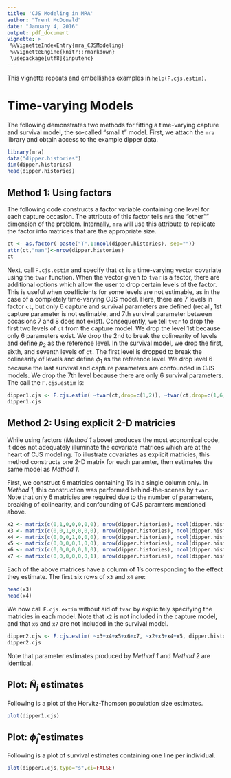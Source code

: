 ---
title: 'CJS Modeling in MRA'
author: "Trent McDonald"
date: "January 4, 2016"
output: pdf_document
vignette: >
 %\VignetteIndexEntry{mra_CJSModeling}
 %\VignetteEngine{knitr::rmarkdown}
 \usepackage[utf8]{inputenc}
---

This vignette repeats and embellishes examples in `help(F.cjs.estim)`. 

# Time-varying Models

The following demonstrates two methods for fitting a time-varying capture and survival model, the so-called "small t" model.  First, we attach the `mra` library and obtain access to the example dipper data. 

```{r}
library(mra)
data("dipper.histories")
dim(dipper.histories)
head(dipper.histories)
```

## Method 1: Using factors
The following code constructs a factor variable containing one level for each capture occasion.  The attribute of this factor tells `mra` the "other"" dimension of the problem.  Internally, `mra` will use this attribute to replicate the factor into matrices that are the appropriate size. 

```{r}
ct <- as.factor( paste("T",1:ncol(dipper.histories), sep=""))
attr(ct,"nan")<-nrow(dipper.histories)
ct
```

Next, call `F.cjs.estim` and specify that `ct` is a time-varying vector covariate using the `tvar` function.  When the vector given to `tvar` is a factor, there are additional options which allow the user to drop certain levels of the factor.  This is useful when coefficients for some levels are not estimable, as in the case of a completely time-varying CJS model.  Here, there are 7 levels in factor `ct`, but only 6 capture and survival parameters are defined (recall, 1st capture parameter is not estimable, and 7th survival parameter between occasions 7 and 8 does not exist). Consequently, we tell `tvar` to drop the first two levels of `ct` from the capture model.  We drop the level 1st because only 6 parameters exist.  We drop the 2nd to break the colinearity of levels and define $p_2$ as the reference level. In the survival model, we drop the first, sixth, and seventh levels of `ct`.  The first level is dropped to break the colinearity of levels and define $\phi_1$ as the reference level.  We drop level 6 because the last survival and capture parameters are confounded in CJS models.  We drop the 7th level because there are only 6 survival parameters.  The call the `F.cjs.estim` is:

```{r}
dipper1.cjs <- F.cjs.estim( ~tvar(ct,drop=c(1,2)), ~tvar(ct,drop=c(1,6,7)), dipper.histories )
dipper1.cjs
```


## Method 2: Using explicit 2-D matricies

While using factors (*Method 1* above) produces the most economical code, it does not adequately illuminate the covariate matrices which are at the heart of CJS modeling.  To illustrate covariates as explicit matricies, this method constructs one 2-D matrix for each paramter, then estimates the same model as *Method 1*. 

First, we construct 6 matricies containing 1's in a single column only.  In *Method 1*, this construction was performed behind-the-scenes by `tvar`. Note that only 6 matricies are required due to the number of parameters, breaking of colinearity, and confounding of CJS paramters mentioned above. 

```{r}
x2 <- matrix(c(0,1,0,0,0,0,0), nrow(dipper.histories), ncol(dipper.histories), byrow=TRUE)
x3 <- matrix(c(0,0,1,0,0,0,0), nrow(dipper.histories), ncol(dipper.histories), byrow=TRUE)
x4 <- matrix(c(0,0,0,1,0,0,0), nrow(dipper.histories), ncol(dipper.histories), byrow=TRUE)
x5 <- matrix(c(0,0,0,0,1,0,0), nrow(dipper.histories), ncol(dipper.histories), byrow=TRUE)
x6 <- matrix(c(0,0,0,0,0,1,0), nrow(dipper.histories), ncol(dipper.histories), byrow=TRUE)
x7 <- matrix(c(0,0,0,0,0,0,1), nrow(dipper.histories), ncol(dipper.histories), byrow=TRUE)
```

Each of the above matrices have a column of 1's corresponding to the effect they estimate. The first six rows of `x3` and `x4` are:

```{r}
head(x3)
head(x4)
```

We now call `F.cjs.extim` without aid of `tvar` by explicitely specifying the matricies in each model.  Note that `x2` is not included in the capture model, and that  `x6` and `x7` are not included in the survival model.

```{r}
dipper2.cjs <- F.cjs.estim( ~x3+x4+x5+x6+x7, ~x2+x3+x4+x5, dipper.histories )
dipper2.cjs
```
Note that parameter estimates produced by *Method 1* and *Method 2* are identical. 

## Plot: $\hat{N}_j$ estimates


Following is a plot of the Horvitz-Thomson population size estimates. 


```{r}
plot(dipper1.cjs)
```


## Plot: $\hat{\phi}_j$ estimates


Following is a plot of survival estimates containing one line per individual. 


```{r}
plot(dipper1.cjs,type="s",ci=FALSE)
```
